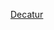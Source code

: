 {{US county navigation box
| template_name  = 第開特縣 (愛荷華州)
| listclass = hlist
| county         = 第開特縣
| state          = 愛荷華州

| map_image      = Map of Iowa highlighting Decatur County.svg
| map_caption    = 第開特縣在愛荷華州的位置
| map_size       = 75x75

| seat           = 萊昂

| title1 = [[城市]]
| body1  = 
* [[戴維斯城 (愛荷華州)|戴維斯城]]
* [[第開特城 (愛荷華州)|第開特城]]
* [[加登格羅夫 (愛荷華州)|加登格羅夫]]
* [[大河 (愛荷華州)|大河]]
* [[莱芒尼]]
* [[莱昂 (艾奥瓦州)|萊昂]]
* [[勒羅伊 (愛荷華州)|勒羅伊]]
* [[普萊森頓 (愛荷華州)|普萊森頓]]
* [[范沃特 (艾奥瓦州)|范沃特]]
* [[韦尔登 (艾奥瓦州)|韋爾登]]

| title2 = [[行政鎮區]]
| body2  = 
* [[布盧明頓鎮區 (愛荷華州第開特縣)|布盧明頓]]
* [[伯勒爾鎮區 (愛荷華州第開特縣)|伯勒爾]]
* [[森特鎮區 (愛荷華州第開特縣)|森特]]
* [[第開特鎮區 (愛荷華州第開特縣)|第開特]]
* [[伊登鎮區 (愛荷華州第開特縣)|伊登]]
* [[費耶特鎮區 (愛荷華州第開特縣)|費耶特]]
* [[富蘭克林鎮區 (愛荷華州第開特縣)|富蘭克林]]
* [[加登格羅夫鎮區 (愛荷華州第開特縣)|加登格羅夫]]
* [[大河鎮區 (愛荷華州第開特縣)|大河]]
* [[漢密爾頓鎮區 (愛荷華州第開特縣)|漢密爾頓]]
* [[海伊波因特鎮區 (愛荷華州第開特縣)|海伊波因特]]
* [[朗克里克鎮區 (愛荷華州第開特縣)|朗克里克]]
* [[摩根鎮區 (愛荷華州第開特縣)|摩根]]
* [[新布達鎮區 (愛荷華州第開特縣)|新布達]]
* [[里奇蘭鎮區 (愛荷華州第開特縣)|里奇蘭]]
* [[伍德蘭鎮區 (愛荷華州第開特縣)|伍德蘭]]

| title3 = [[非建制地區]]
| body3  = 
* [[海伊波因特 (愛荷華州)|海伊波因特]]
* [[新布達 (愛荷華州)|新布達]]
* [[特雷霍特 (愛荷華州)|特雷霍特]]
* [[塔斯基戈 (愛荷華州)|塔斯基戈]]
* [[伍德蘭 (愛荷華州)|伍德蘭]]

}}<noinclude>
[[Category:艾奧瓦州縣份導航模板|Decatur]]  
[[Category:第開特縣 (愛荷華州)| ]]
</noinclude>